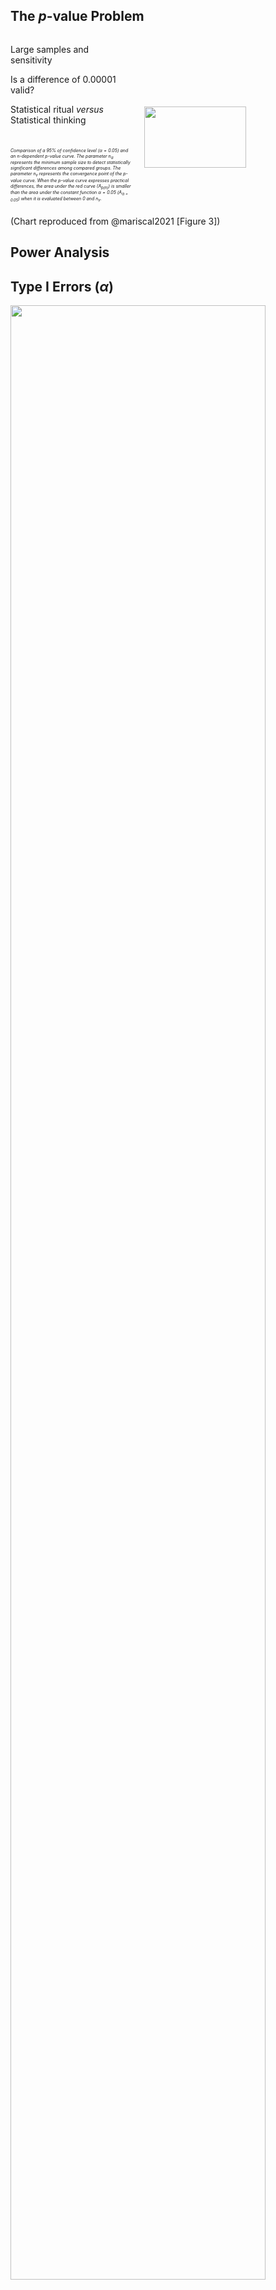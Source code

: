 ## The *p*-value Problem {.smaller}

::::: {.columns}
:::: {.column style="width: 40%; padding-top: 0px;"}
Large samples and sensitivity

Is a difference of $0.00001$ valid?

Statistical ritual *versus* Statistical thinking

::: {style="font-size: 0.5em; font-style: italic; padding-top: 15px;"}
Comparison of a 95% of confidence level ($\alpha = 0.05$) and an *n*-dependent *p-value* curve. The parameter $n_{\alpha}$ represents the minimum sample size to detect statistically significant differences among compared groups. The parameter $n_{\gamma}$ represents the convergence point of the *p-value* curve. When the *p-value* curve expresses practical differences, the area under the red curve ($A_{p(n)}$) is smaller than the area under the constant function $\alpha = 0.05$ ($A_{\alpha = 0.05}$) when it is evaluated between $0$ and $n_{\gamma}$.
:::
::::
:::: {.column style="width: 60%; padding-top: 100px;"}
![](images/gomez-de-mariscal-2021-figure-3.png){fig-align="center" style="width: 75%; padding-top: 0px;"}
::::
:::::

::: footer
(Chart reproduced from @mariscal2021[Figure 3])
:::

::: {.notes}
:::

## Power Analysis {.smaller}

::: {.notes}
:::

## Type I Errors ($\alpha$) {.smaller}

![](images/allison-horst-figure-39.png){fig-align="center" style="width: 90%; padding-top: 0px;"}

::: footer
(Artwork by [Allison Horst](https://twitter.com/allison_horst))
:::

::: {.notes}
:::

## Type II Errors ($\beta$) {.smaller}

![](images/allison-horst-figure-40.png){fig-align="center" style="width: 90%; padding-top: 30px;"}

::: footer
(Artwork by [Allison Horst](https://twitter.com/allison_horst))
:::

::: {.notes}
:::

## Cohen's Benchmark {.smaller}

:::: {.columns}
::: {.column style="width: 50%;"}
> [...] in many circumstances, all that is intended by "proving" the null hypothesis is that the ES [Effect Size] is not necessarily zero but **small enough to be negligible** [...]. (p. 461)
:::
::: {.column style="width: 50%;"}
![](images/jacob-cohen-figure-1.jpg){fig-align="center" style="width: 80%; padding-top: 25px;"}
:::
::::

::: footer
(Quotes reproduced from @cohen1988a. Photo by an unknown author.)
:::

::: {.notes}
:::

## Cohen's Benchmark {.smaller}

![](images/cohen-1992-table-1.png){fig-align="center" style="padding-top: 10px; padding-bottom: 25px;"}

::: footer
(Reproduced from @cohen1992)
:::

::: {.notes}
:::

## One-Sample t-Test: Hypothesis {.smaller}

$$
\begin{cases}
\text{H}_{0}: \mu_{A} = \mu_{B} \\
\text{H}_{a}: \mu_{A} \neq \mu_{B} \\
\end{cases}
$$

```r
adelie <-
  penguins |>
  dplyr::filter(species == "Adelie") |>
  dplyr::pull(flipper_length_mm)

gentoo <-
  penguins |>
  dplyr::filter(species == "Gentoo") |>
  dplyr::pull(flipper_length_mm)
```

::: {.notes}
:::

## One-Sample t-Test: Test {.smaller}

```r
test <- stats::t.test(
  x = adelie,
  y = gentoo,
  alternative = "two.sided",
  mu = 0,
  paired = FALSE,
  var.equal = FALSE, # Welch's t-test,
  conf.level = 0.95
)

test
```

::: {.notes}
:::

## One-Sample t-Test: Effect Size {.smaller}

:::: {.columns}
::: {.column style="width: 47.5%;"}
```r
library(effectsize)

effect_size <-
  cohens_d(
    x = adelie,
    y = gentoo,
    mu = 0,
    adjust = TRUE, # Hedge's g
    ci = 0.95,
    alternative = "two.sided"
  )

effect_size
```
:::
::: {.column style="width: 5%;"}
:::
::: {.column style="width: 47.5%;"}
```r
effect_size |> interpret_hedges_g(rules = "cohen1988")
```
:::
::::

::: {.notes}
:::

## One-Sample t-Test: Power Analysis {.smaller}

```r
# A posteriori

library(pwrss)

pwrss::pwrss.t.2means(
  mu1 = adelie |> mean(na.rm = TRUE),
  mu2 = gentoo |> mean(na.rm = TRUE),
  sd1 = adelie |> sd(na.rm = TRUE),
  sd2 = gentoo |> sd(na.rm = TRUE),
  paired = FALSE,
  n2 = gentoo |> length(),
  kappa = (adelie |> length()) / (gentoo |> length()),
  power = NULL,
  alpha = 0.05,
  welch.df = TRUE,
  alternative = "not equal"
)
```

::: {.notes}
:::

## One-Way ANOVA: Hypothesis {.smaller}

$$
\begin{cases}
\text{H}_{0}: \mu_{A} = \mu_{B} = \mu_{C} \\
\text{H}_{a}: \mu_{i} \neq \mu_{j}, \ \text{for some} \ i, j
\end{cases}
$$

::: {.notes}
:::

## One-Way ANOVA: Fit {.smaller}

```r
fit <- aov(flipper_length_mm ~ species, data = penguins)

fit
```

::: {.notes}
:::

## One-Way ANOVA: Fit Summary {.smaller}

```r
fit |> summary()
```

## One-Way ANOVA: Boxplots {.smaller}

```r
#| fig-align: center
#| code-fold: true
#| warning: false

library(ggplot2)
library(palmerpenguins)

penguins |>
  ggplot(aes(x = species, y = bill_length_mm, fill = species)) +
  geom_boxplot(outlier.color = "red") +
  geom_jitter(width = 0.2, alpha = 0.1) +
  scale_fill_manual(values = c("darkorange","purple","cyan4"))
```

::: {.notes}
:::

## One-Way ANOVA: Tukey Test {.smaller}

```r
 fit |> TukeyHSD()
```

::: {.notes}
:::

## One-Way ANOVA: Effect Size {.smaller}

```r
library(effectsize)

effect_size <- fit |> eta_squared()

effect_size
```

```r
effect_size |> interpret_eta_squared(rules = "cohen1992")
```

::: {.notes}
:::

## One-Way ANOVA: Power Analysis {.smaller}

```r
# A posteriori

library(pwrss)

pwrss.f.ancova(
  eta2 = effect_size$Eta2,
  n.way = 1,
  n.levels = 3,
  n.covariates = 0,
  alpha = 0.05,
  n = penguins |> nrow(),
  power = NULL
)
```

::: {.notes}
:::

## One-Way ANCOVA: Hypothesis {.smaller}

The ANCOCA hypothesis is similar to the ANOVA hypothesis, but it includes a covariate.

$$
\begin{cases}
\text{H}_{0}: \mu_{A} = \mu_{B} = \mu_{C} \\
\text{H}_{a}: \mu_{i} \neq \mu_{j}, \ \text{for some} \ i, j
\end{cases}
$$

::: {.notes}
:::

## One-Way ANCOVA: Fit {.smaller}

```r
fit <- aov(flipper_length_mm ~ body_mass_g * species, data = penguins)

fit
```

::: {.notes}
:::

## One-Way ANCOVA: Fit Summary {.smaller}

```r
library(car)

 fit |> Anova(type = "III")
```

::: {.notes}
:::

## One-Way ANCOVA: Tukey Test {.smaller}

```r
library(multcomp)

post_hoc <-
  fit |>
  glht(linfct = mcp(species = "Tukey"))

summary(post_hoc)
```

::: {.notes}
:::

## One-Way ANCOVA: Boxplots {.smaller}

```r
#| fig-align: center
#| code-fold: true
#| warning: false

library(ggplot2)
library(palmerpenguins)

penguins |>
  ggplot(aes(x = species, y = bill_length_mm, fill = species)) +
  geom_boxplot(outlier.color = "red") +
  geom_jitter(width = 0.2, alpha = 0.1) +
  scale_fill_manual(values = c("darkorange","purple","cyan4"))
```

## One-Way ANCOVA: Effect Size {.smaller}

```r
library(effectsize)

effect_size <- fit |> eta_squared()

effect_size
```

```r
effect_size |> interpret_eta_squared(rules = "cohen1992")
```

::: {.notes}
:::

## One-Way ANCOVA: Power Analysis {.smaller}

```r
# A posteriori

library(pwrss)

pwrss.f.ancova(
  eta2 = effect_size$Eta2_partial[3],
  n.way = 1,
  n.levels = 3,
  n.covariates = 1,
  alpha = 0.05,
  n = penguins |> nrow(),
  power = NULL
)
```

::: {.notes}
:::

## Linear Regression: Hypothesis {.smaller}

To ensure practical significance, the adjusted $\text{R}^2$ of the model is analysed for its effect sizes considering a confidence interval of $95\%$. We are going to use @cohen1988a benchmark for interpretation.

A $\text{R}^2$ less than $\approx 0.0196$ is considered negligeble.

$$
\begin{cases}
\text{H}_{0}: \text{Adjusted} \ \text{R}^{2} \leq \text{MES} \quad \text{or} \quad \text{F-test is not significant} \ (\alpha \geq 0.05) \\
\text{H}_{a}: \text{Adjusted} \ \text{R}^{2} > \text{MES} \quad \text{and} \quad \text{F-test is significant} \ (\alpha < 0.05)
\end{cases}
$$

::: {.notes}
:::

## Linear Regression: Scatterplot 1 {.smaller}

```r
#| fig-align: center
#| code-fold: true

library(ggplot2)
library(palmerpenguins)

penguins |>
  ggplot(
    aes(
      x = flipper_length_mm,
      y = bill_length_mm,
      color = species,
      shape = species
    )
  ) +
  geom_point(size = 2) +
  geom_smooth(method = "lm", se = FALSE) +
  scale_color_manual(values = c("darkorange","darkorchid","cyan4"))
```

::: {.notes}
:::

## Linear Regression: Scatterplot 2 {.smaller}

```r
#| fig-align: center
#| code-fold: true

library(ggplot2)
library(palmerpenguins)

penguins |>
  ggplot(
    aes(
      x = flipper_length_mm,
      y = bill_depth_mm,
      color = species,
      shape = species
    )
  ) +
  geom_point(size = 2) +
  geom_smooth(method = "lm", se = FALSE) +
  scale_color_manual(values = c("darkorange","darkorchid","cyan4"))
```

::: {.notes}
:::

## Linear Regression: Fit {.smaller}

```r
fit <- lm(
  formula = flipper_length_mm ~ bill_length_mm + bill_depth_mm,
  data = penguins
)

fit
```

::: {.notes}
:::

## Linear Regression: Fit Summary {.smaller}

```r
fit_sum <- fit |> summary()

fit_sum
```

::: {.notes}
:::

## Linear Regression: Effect Size {.smaller}

```r
library(effectsize)

fit_sum$r.squared |> interpret_r2(rules = "cohen1988")
```

::: {.notes}
:::

## Linear Regression: Power Analysis {.smaller}

```r
# A posteriori

library(pwrss)

pwrss::pwrss.f.reg(
  r2 = fit_sum$r.squared,
  k = 2,
  n = penguins |> nrow(),
  power = NULL,
  alpha = 0.05
)
```

::: {.notes}
:::

## Diagnostics {.smaller}

::: {.notes}
:::

## Objective Assumption Tests {.smaller}

🚨 **Avoid Using!**

::: {.notes}
:::

## Normality Assumption Tests {.smaller}

![](images/allison-horst-figure-38.png){fig-align="center" style="width: 90%; padding-top: 10px; padding-bottom: 30px;"}

::: footer
(Artwork by [Allison Horst](https://twitter.com/allison_horst))
:::

::: {.notes}
:::
